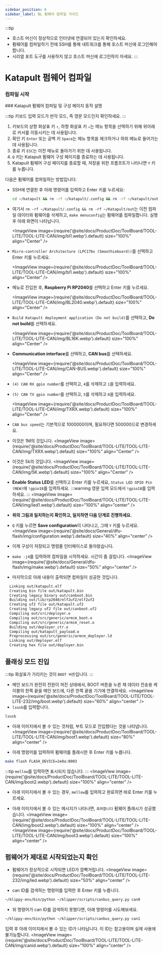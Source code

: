```yaml
---
sidebar_position: 6
sidebar_label: BL 펌웨어 컴파일 가이드
---
```



:::tip
* 호스트 머신이 정상적으로 인터넷에 연결되어 있는지 확인하세요.
* 펌웨어를 컴파일하기 전에 SSH를 통해 네트워크를 통해 호스트 머신에 로그인해야 합니다.
* 시리얼 포트 도구를 사용하지 않고 호스트 머신에 로그인하지 마세요.
:::

# Katapult 펌웨어 컴파일
### 컴파일 시작
  <SSH />
  ### Katapult 펌웨어 컴파일 및 구성 페이지 동작 설명

:::tip
키보드 입력 모드가 반각 모드, 즉 영문 모드인지 확인하세요.
:::

1. 키보드의 상향 화살표 키 `↑`, 하향 화살표 키 `↓`는 메뉴 항목을 선택하기 위해 위아래로 커서를 이동시키는 데 사용됩니다.
2. 확인 키 `Enter` 또는 공백 키 `Space`는 메뉴 항목을 체크하거나 하위 메뉴로 들어가는 데 사용됩니다.
3. 종료 키 `ESC`는 이전 메뉴로 돌아가기 위한 데 사용됩니다.
4. `Q` 키는 Katapult 펌웨어 구성 페이지를 종료하는 데 사용됩니다.
5. Katapult 펌웨어 구성 페이지를 종료할 때, 저장을 위한 프롬프트가 나타나면 `Y` 키를 누릅니다.

다음은 펌웨어를 컴파일하는 방법입니다:
* SSH에 연결한 후 아래 명령어를 입력하고 Enter 키를 누르세요:

    ```bash
    cd ~/katapult && rm -rf ~/katapult/.config && rm -rf ~/katapult/out && make menuconfig
    ```

* 여기서 `rm -rf ~/Katapult/.config && rm -rf ~/Katapult/out`는 이전 컴파일 데이터와 펌웨어를 삭제하고, `make menuconfig`는 펌웨어를 컴파일합니다. 실행 후 아래 화면이 나타납니다.

    <ImageView image={require('@site/docs/ProductDoc/ToolBoard/TOOL-LITE/TOOL-LITE-CAN/img/bl1.webp').default} size="100%" align="Center" />

* `Micro-controller Architecture (LPC176x (Smoothieboard))`를 선택하고 Enter 키를 누르세요.

    <ImageView image={require('@site/docs/ProductDoc/ToolBoard/TOOL-LITE/TOOL-LITE-CAN/img/bl1.webp').default} size="100%" align="Center" />

* 메뉴로 진입한 후, **Raspberry Pi RP2040**를 선택하고 Enter 키를 누르세요.

    <ImageView image={require('@site/docs/ProductDoc/ToolBoard/TOOL-LITE/TOOL-LITE-CAN/img/BL2040.webp').default} size="100%" align="Center" />

* `Build Katapult deployment application (Do not build)`를 선택하고, **Do not build**를 선택하세요.

    <ImageView image={require('@site/docs/ProductDoc/ToolBoard/TOOL-LITE/TOOL-LITE-CAN/img/BL16K.webp').default} size="100%" align="Center" />

* **Communication interface**를 선택하고, **CAN bus**를 선택하세요.

    <ImageView image={require('@site/docs/ProductDoc/ToolBoard/TOOL-LITE/TOOL-LITE-CAN/img/CAN-BUS.webp').default} size="100%" align="Center" />

* `(4) CAN RX gpio number`를 선택하고, `4`를 삭제하고 `1`을 입력하세요.
* `(5) CAN TX gpio number`를 선택하고, `5`를 삭제하고 `0`을 입력하세요.

    <ImageView image={require('@site/docs/ProductDoc/ToolBoard/TOOL-LITE/TOOL-LITE-CAN/img/TXRX.webp').default} size="100%" align="Center" />
* `CAN bus speed`는 기본적으로 1000000이며, 필요하다면 500000으로 변경하세요.
* 이것은 1M의 것입니다.
   <ImageView image={require('@site/docs/ProductDoc/ToolBoard/TOOL-LITE/TOOL-LITE-CAN/img/TXRX.webp').default} size="100%" align="Center" />
* 이것은 5k의 것입니다.
   <ImageView image={require('@site/docs/ProductDoc/ToolBoard/TOOL-LITE/TOOL-LITE-CAN/img/5K.webp').default} size="100%" align="Center" />

* **Enable Status LED**를 선택하고 Enter 키를 누르세요, `Status LED GPIO Pin (NEW)`에 `!gpio18`를 입력하세요.
:::warning
영문 입력 모드에서 `!gpio18`를 입력하세요.
:::
    <ImageView image={require('@site/docs/ProductDoc/ToolBoard/TOOL-LITE/TOOL-LITE-CAN/img/led1.webp').default} size="100%" align="center" />
* **위의 그림과 일치하는지 확인하고, 일치하면 다음 단계로 진행하세요.**
* `Q` 키를 누르면 **Save configuration**이 나타나고, 그때 `Y` 키를 누르세요.
    <ImageView image={require('@site/docs/General/dfu-flash/img/configuration.webp').default} size="40%" align="center" />
* 이제 구성이 저장되고 명령줄 인터페이스로 돌아왔습니다.
* `make -j4`를 입력하여 컴파일을 시작하세요. 시간이 좀 걸립니다.
    <ImageView image={require('@site/docs/General/dfu-flash/img/make.webp').default} size="50%" align="center" />
* 마지막으로 아래 내용이 출력되면 컴파일이 성공한 것입니다.

```bash
  Linking out/katapult.elf
  Creating bin file out/katapult.bin
  Creating legacy binary out/canboot.bin
  Building out/lib/rp2040/elf2uf2/elf2uf2
  Creating uf2 file out/katapult.uf2
  Creating legacy uf2 file out/canboot.uf2
  Compiling out/src/deployer.o
  Compiling out/src/generic/armcm_boot.o
  Compiling out/src/generic/armcm_reset.o
  Building out/deployer_ctr.o
  Compiling out/katapult_payload.o
  Preprocessing out/src/generic/armcm_deployer.ld
  Linking out/deployer.elf
  Creating hex file out/deployer.bin
``` 

## 플래싱 모드 진입

:::tip
화살표가 가리키는 것이 `BOOT 버튼`입니다.
:::

* 메인 보드가 완전히 전원이 꺼진 상태에서, BOOT 버튼을 누른 채 데이터 전송용 케이블의 한쪽 끝을 메인 보드에, 다른 한쪽 끝을 기기에 연결하세요.
    <ImageView image={require('@site/docs/ProductDoc/ToolBoard/TOOL-LITE/TOOL-LITE-232/img/boot.webp').default} size="60%" align="center" />
* `lsusb`를 입력합니다.
```bash
lsusb
```
* 아래 이미지에서 볼 수 있는 것처럼, 부트 모드로 진입했다는 것을 나타냅니다.
<ImageView image={require('@site/docs/ProductDoc/ToolBoard/TOOL-LITE/TOOL-LITE-CAN/img/boot1.webp').default} size="80%" align="center" />

* 아래 명령어를 입력하여 펌웨어를 플래시한 후 Enter 키를 누릅니다.
```bash
make flash FLASH_DEVICE=2e8a:0003 
```
:::tip
`mellow`를 입력하면 표시되지 않습니다.
:::
<ImageView image={require('@site/docs/ProductDoc/ToolBoard/TOOL-LITE/TOOL-LITE-CAN/img/boot2.webp').default} size="100%" align="center" />
* 아래 이미지에서 볼 수 있는 경우, `mellow`를 입력하고 완료하면 바로 Enter 키를 누르세요.

* 아래 이미지에서 볼 수 있는 메시지가 나타나면, `축하합니다` 펌웨어 플래시가 성공했습니다.
<ImageView image={require('@site/docs/ProductDoc/ToolBoard/TOOL-LITE/TOOL-LITE-CAN/img/boot2.webp').default} size="100%" align="center" />
<ImageView image={require('@site/docs/ProductDoc/ToolBoard/TOOL-LITE/TOOL-LITE-CAN/img/boot3.webp').default} size="100%" align="center" />
## 펌웨어가 제대로 시작되었는지 확인

* 펌웨어가 정상적으로 시작되면 LED가 깜빡거립니다.
<ImageView image={require('@site/docs/ProductDoc/ToolBoard/TOOL-LITE/TOOL-LITE-232/img/led.webp').default} size="50%" align="center" />

* can ID를 검색하는 명령어를 입력한 후 Enter 키를 누릅니다.
```bash
~/klippy-env/bin/python ~/klipper/scripts/canbus_query.py can0
```
* 위 명령어가 can ID를 검색하지 못했다면, 아래 명령어를 시도해보세요.
```bash
~/klippy-env/bin/python ~/klipper/scripts/canbus_query.py can1
```
입력 후 아래 이미지에서 볼 수 있는 ID가 나타납니다. 이 ID는 참고용이며 실제 사용에 불가능합니다.
<ImageView image={require('@site/docs/ProductDoc/ToolBoard/TOOL-LITE/TOOL-LITE-CAN/img/canid.webp').default} size="100%" align="center" />